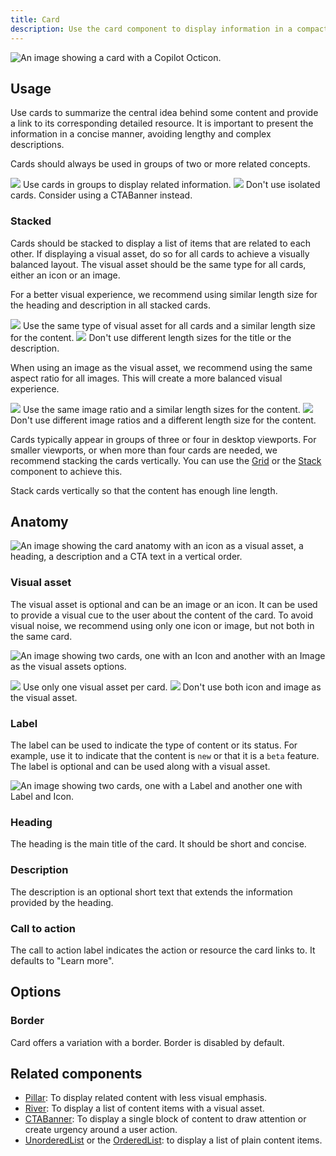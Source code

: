 ```yaml
---
title: Card
description: Use the card component to display information in a compact way and link to other internal pages.
---
```



![An image showing a card with a Copilot Octicon.](https://github.com/primer/brand/assets/6951037/5bb4e3dd-8f53-44c5-a5ed-987c732eaf8f)

## Usage

Use cards to summarize the central idea behind some content and provide a link to its corresponding detailed resource. It is important to present the information in a concise manner, avoiding lengthy and complex descriptions.

Cards should always be used in groups of two or more related concepts.

<DoDontContainer>
  <Do>
    <img src="https://github.com/primer/brand/assets/6951037/139deb0e-0143-4051-a8c8-49b854b58727" />
    <Caption>Use cards in groups to display related information.</Caption>
  </Do>
  <Dont>
    <img src="https://github.com/primer/brand/assets/6951037/1f009b98-01b8-4cb3-af30-83ccac31c8c9" />
    <Caption>
      Don't use isolated cards. Consider using a CTABanner instead.
    </Caption>
  </Dont>
</DoDontContainer>

### Stacked

Cards should be stacked to display a list of items that are related to each other. If displaying a visual asset, do so for all cards to achieve a visually balanced layout. The visual asset should be the same type for all cards, either an icon or an image.

For a better visual experience, we recommend using similar length size for the heading and description in all stacked cards.

<DoDontContainer>
  <Do>
    <img src="https://github.com/primer/brand/assets/6951037/28b8dbfa-9ed5-40ba-b1a3-d501ac3be4b8" />
    <Caption>
      Use the same type of visual asset for all cards and a similar length size
      for the content.
    </Caption>
  </Do>
  <Dont>
    <img src="https://github.com/primer/brand/assets/6951037/5e34e216-02c7-4683-ad69-5f5775b8c24b" />
    <Caption>
      Don't use different length sizes for the title or the description.
    </Caption>
  </Dont>
</DoDontContainer>

When using an image as the visual asset, we recommend using the same aspect ratio for all images. This will create a more balanced visual experience.

<DoDontContainer>
  <Do>
    <img src="https://github.com/primer/brand/assets/6951037/1a6decfc-a840-440b-8ec7-bf25b7716711" />
    <Caption>
      Use the same image ratio and a similar length sizes for the content.
    </Caption>
  </Do>
  <Dont>
    <img src="https://github.com/primer/brand/assets/6951037/cffafadf-2e9d-47f0-a6db-6f89fb48fabe" />
    <Caption>
      Don't use different image ratios and a different length size for the
      content.
    </Caption>
  </Dont>
</DoDontContainer>

Cards typically appear in groups of three or four in desktop viewports. For smaller viewports, or when more than four cards are needed, we recommend stacking the cards vertically. You can use the [Grid](/components/Grid) or the [Stack](/components/Stack) component to achieve this.

<div>
  <CustomVideoPlayer
    width="100%"
    src="https://github.com/primer/brand/assets/6951037/a9ceec00-59c9-4471-a274-f516790f43c9"
  />
  <Caption>
    Stack cards vertically so that the content has enough line length.
  </Caption>
</div>

## Anatomy

![An image showing the card anatomy with an icon as a visual asset, a heading, a description and a CTA text in a vertical order.](https://github.com/primer/brand/assets/6951037/61039c70-6dc8-4357-8859-8299bdad78fb)

### Visual asset

The visual asset is optional and can be an image or an icon. It can be used to provide a visual cue to the user about the content of the card. To avoid visual noise, we recommend using only one icon or image, but not both in the same card.

![An image showing two cards, one with an Icon and another with an Image as the visual assets options.](https://github.com/primer/brand/assets/6951037/21623e82-2ea5-499a-a78f-82b09915af16)

<DoDontContainer>
  <Do>
    <img src="https://github.com/primer/brand/assets/6951037/e5494fd3-76b1-45fd-8aa7-4acfe834b159" />
    <Caption>Use only one visual asset per card.</Caption>
  </Do>
  <Dont>
    <img src="https://github.com/primer/brand/assets/6951037/bc29b10b-ee0b-421d-8bc4-0a95fad3791b" />
    <Caption>Don't use both icon and image as the visual asset.</Caption>
  </Dont>
</DoDontContainer>

### Label

The label can be used to indicate the type of content or its status. For example, use it to indicate that the content is `new` or that it is a `beta` feature. The label is optional and can be used along with a visual asset.

![An image showing two cards, one with a Label and another one with Label and Icon.](https://github.com/primer/brand/assets/6951037/3e16bb51-9e19-4a98-a9c2-e289d4bf540c)

### Heading

The heading is the main title of the card. It should be short and concise.

### Description

The description is an optional short text that extends the information provided by the heading.

### Call to action

The call to action label indicates the action or resource the card links to. It defaults to "Learn more".

## Options

### Border

Card offers a variation with a border. Border is disabled by default. 

## Related components

- [Pillar](/components/Pillar): To display related content with less visual emphasis.
- [River](/components/River): To display a list of content items with a visual asset.
- [CTABanner](/components/CTABanner): To display a single block of content to draw attention or create urgency around a user action.
- [UnorderedList](/components/UnorderedList) or the [OrderedList](/components/OrderedList): to display a list of plain content items.
